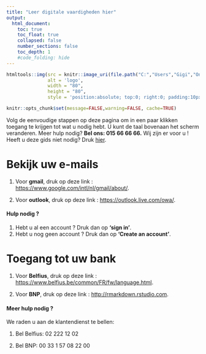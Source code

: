 ```yaml
---
title: "Leer digitale vaardigheden hier"
output:
  html_document:
    toc: true
    toc_float: true
    collapsed: false
    number_sections: false
    toc_depth: 1
    #code_folding: hide
---
```


```r
htmltools::img(src = knitr::image_uri(file.path("C:","Users","Gigi","OneDrive - UCL","Documents","UCL","MASTER","MASTER 2","Q2","Model biologiques","github","Internet Guide","bon","Case-Telenet","images", "logo2.png")), 
               alt = 'logo', 
               width = "80",
               height = "80",
               style = 'position:absolute; top:0; right:0; padding:10px;')
```


```r
knitr::opts_chunk$set(message=FALSE,warning=FALSE, cache=TRUE)
```



Volg de eenvoudige stappen op deze pagina om in een paar klikken toegang te krijgen tot wat u nodig hebt. U kunt de taal bovenaan het scherm veranderen. Meer hulp nodig? **Bel ons: 015 66 66 66.** Wij zijn er voor u ! Heeft u deze gids niet nodig? Druk [hier](https://www.google.com/).


# Bekijk uw e-mails

1. Voor **gmail**, druk op deze link : <https://www.google.com/intl/nl/gmail/about/>.

2. Voor **outlook**, druk op deze link : <https://outlook.live.com/owa/>.

#### Hulp nodig ?

1. Hebt u al een account ? Druk dan op **‘sign in’**. 
2. Hebt u nog geen account ? Druk dan op **'Create an account'**.


# Toegang tot uw bank

1. Voor **Belfius**, druk op deze link : <https://www.belfius.be/common/FR/fw/language.html>.

2. Voor **BNP**, druk op deze link : <http://rmarkdown.rstudio.com>.

#### Meer hulp nodig ?

We raden u aan de klantendienst te bellen:

1. Bel Belfius: 02 222 12 02

2. Bel BNP: 00 33 1 57 08 22 00


